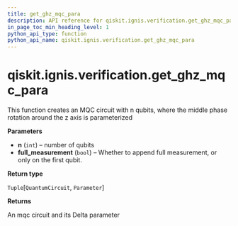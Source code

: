 ```yaml
---
title: get_ghz_mqc_para
description: API reference for qiskit.ignis.verification.get_ghz_mqc_para
in_page_toc_min_heading_level: 1
python_api_type: function
python_api_name: qiskit.ignis.verification.get_ghz_mqc_para
---
```


<span id="qiskit-ignis-verification-get-ghz-mqc-para" />

# qiskit.ignis.verification.get\_ghz\_mqc\_para

<Function id="qiskit.ignis.verification.get_ghz_mqc_para" isDedicatedPage={true} github="https://github.com/qiskit-community/qiskit-ignis/tree/stable/0.5/qiskit/ignis/verification/entanglement/linear.py" signature="get_ghz_mqc_para(n, full_measurement=True)">
  This function creates an MQC circuit with n qubits, where the middle phase rotation around the z axis is parameterized

  **Parameters**

  *   **n** (`int`) – number of qubits
  *   **full\_measurement** (`bool`) – Whether to append full measurement, or only on the first qubit.

  **Return type**

  `Tuple`\[`QuantumCircuit`, `Parameter`]

  **Returns**

  An mqc circuit and its Delta parameter
</Function>

